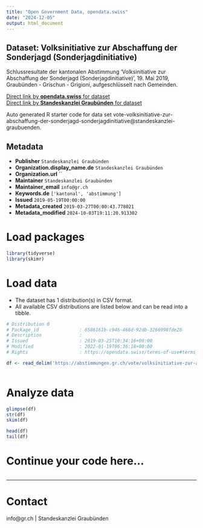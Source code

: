 ```yaml
---
title: "Open Government Data, opendata.swiss"
date: "2024-12-05"
output: html_document
---
```


## Dataset: Volksinitiative zur Abschaffung der Sonderjagd (Sonderjagdinitiative)

Schlussresultate der kantonalen Abstimmung 'Volksinitiative zur Abschaffung der Sonderjagd (Sonderjagdinitiative)', 19. Mai 2019, Graubünden - Grischun - Grigioni, aufgeschlüsselt nach Gemeinden.

[Direct link by **opendata.swiss** for dataset](https://opendata.swiss/de/dataset/volksinitiative-zur-abschaffung-der-sonderjagd-sonderjagdinitiative)<br>
[Direct link by **Standeskanzlei Graubünden** for dataset](https://abstimmungen.gr.ch/vote/volksinitiative-zur-abschaffung-der-sonderjagd-sonderjagdinitiative/data)

Auto generated R starter code for data set vote-volksinitiative-zur-abschaffung-der-sonderjagd-sonderjagdinitiative@standeskanzlei-graubuenden.

## Metadata

- **Publisher** `Standeskanzlei Graubünden`
- **Organization.display_name.de** `Standeskanzlei Graubünden`
- **Organization.url** ``
- **Maintainer** `Standeskanzlei Graubünden`
- **Maintainer_email** `info@gr.ch`
- **Keywords.de** `['kantonal', 'abstimmung']`
- **Issued** `2019-05-19T00:00:00`
- **Metadata_created** `2019-03-27T00:00:43.778021`
- **Metadata_modified** `2024-10-03T19:11:20.913302`


# Load packages

```r

library(tidyverse)
library(skimr)

```

# Load data

-   The dataset has 1 distribution(s) in CSV format.
-   All available CSV distributions are listed below and can be read into a tibble.

```r

# Distribution 0
# Package_id               : 6586161b-c946-466d-92db-3266998fde2b
# Description              : 
# Issued                   : 2019-03-25T10:34:16+00:00
# Modified                 : 2022-01-19T06:36:18+00:00
# Rights                   : https://opendata.swiss/terms-of-use#terms_by

df <- read_delim('https://abstimmungen.gr.ch/vote/volksinitiative-zur-abschaffung-der-sonderjagd-sonderjagdinitiative/data-csv')



```

# Analyze data

```r

glimpse(df)
str(df)
skim(df)

head(df)
tail(df)

```

# Continue your code here...

```r

```

------------------------------------------------------------------------

# Contact

info@gr.ch | Standeskanzlei Graubünden
